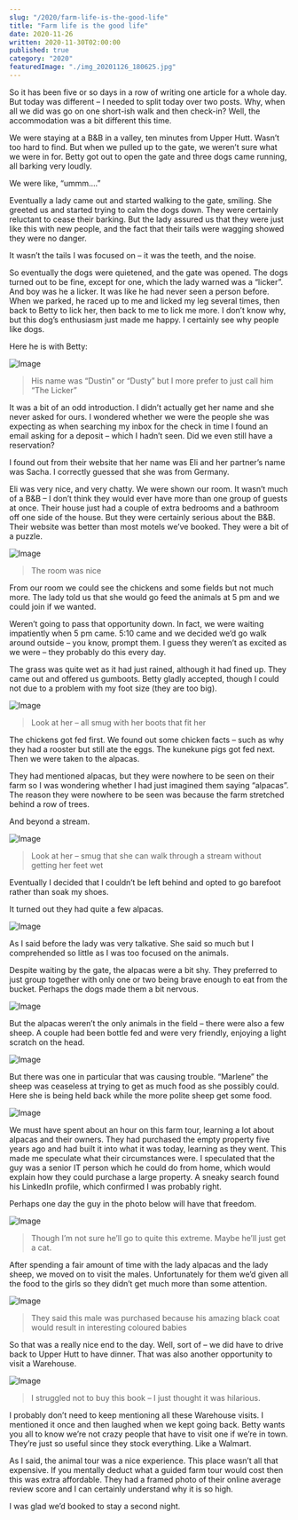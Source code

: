 ```yaml
---
slug: "/2020/farm-life-is-the-good-life"
title: "Farm life is the good life"
date: 2020-11-26
written: 2020-11-30T02:00:00
published: true
category: "2020"
featuredImage: "./img_20201126_180625.jpg"
---
```


So it has been five or so days in a row of writing one article for a whole day. But today was different – I needed to split today over two posts. Why, when all we did was go on one short-ish walk and then check-in? Well, the accommodation was a bit different this time.

We were staying at a B&B in a valley, ten minutes from Upper Hutt. Wasn’t too hard to find. But when we pulled up to the gate, we weren’t sure what we were in for. Betty got out to open the gate and three dogs came running, all barking very loudly.

We were like, “ummm….”

Eventually a lady came out and started walking to the gate, smiling. She greeted us and started trying to calm the dogs down. They were certainly reluctant to cease their barking. But the lady assured us that they were just like this with new people, and the fact that their tails were wagging showed they were no danger.

It wasn’t the tails I was focused on – it was the teeth, and the noise.

So eventually the dogs were quietened, and the gate was opened. The dogs turned out to be fine, except for one, which the lady warned was a “licker”. And boy was he a licker. It was like he had never seen a person before. When we parked, he raced up to me and licked my leg several times, then back to Betty to lick her, then back to me to lick me more. I don’t know why, but this dog’s enthusiasm just made me happy. I certainly see why people like dogs.

Here he is with Betty:

![Image](img_20201126_153643.jpg)

> His name was “Dustin” or “Dusty” but I more prefer to just call him “The Licker”

It was a bit of an odd introduction. I didn’t actually get her name and she never asked for ours. I wondered whether we were the people she was expecting as when searching my inbox for the check in time I found an email asking for a deposit – which I hadn’t seen. Did we even still have a reservation?

I found out from their website that her name was Eli and her partner’s name was Sacha. I correctly guessed that she was from Germany.

Eli was very nice, and very chatty. We were shown our room. It wasn’t much of a B&B – I don’t think they would ever have more than one group of guests at once. Their house just had a couple of extra bedrooms and a bathroom off one side of the house. But they were certainly serious about the B&B. Their website was better than most motels we’ve booked. They were a bit of a puzzle.

![Image](img_20201126_154241.jpg)

> The room was nice

From our room we could see the chickens and some fields but not much more. The lady told us that she would go feed the animals at 5 pm and we could join if we wanted.

Weren’t going to pass that opportunity down. In fact, we were waiting impatiently when 5 pm came. 5:10 came and we decided we’d go walk around outside – you know, prompt them. I guess they weren’t as excited as we were – they probably do this every day.

The grass was quite wet as it had just rained, although it had fined up. They came out and offered us gumboots. Betty gladly accepted, though I could not due to a problem with my foot size (they are too big).

![Image](img_20201126_172152.jpg)

> Look at her – all smug with her boots that fit her

The chickens got fed first. We found out some chicken facts – such as why they had a rooster but still ate the eggs. The kunekune pigs got fed next. Then we were taken to the alpacas.

They had mentioned alpacas, but they were nowhere to be seen on their farm so I was wondering whether I had just imagined them saying “alpacas”. The reason they were nowhere to be seen was because the farm stretched behind a row of trees.

And beyond a stream.

![Image](img_20201126_173212.jpg)

> Look at her – smug that she can walk through a stream without getting her feet wet

Eventually I decided that I couldn’t be left behind and opted to go barefoot rather than soak my shoes.

It turned out they had quite a few alpacas.

![Image](img_20201126_173536.jpg)

As I said before the lady was very talkative. She said so much but I comprehended so little as I was too focused on the animals.

Despite waiting by the gate, the alpacas were a bit shy. They preferred to just group together with only one or two being brave enough to eat from the bucket. Perhaps the dogs made them a bit nervous.

![Image](img_20201126_173638.jpg)

But the alpacas weren’t the only animals in the field – there were also a few sheep. A couple had been bottle fed and were very friendly, enjoying a light scratch on the head.

![Image](img_20201126_174909.jpg)

But there was one in particular that was causing trouble. “Marlene” the sheep was ceaseless at trying to get as much food as she possibly could. Here she is being held back while the more polite sheep get some food.

![Image](img_20201126_174210.jpg)

We must have spent about an hour on this farm tour, learning a lot about alpacas and their owners. They had purchased the empty property five years ago and had built it into what it was today, learning as they went. This made me speculate what their circumstances were. I speculated that the guy was a senior IT person which he could do from home, which would explain how they could purchase a large property. A sneaky search found his LinkedIn profile, which confirmed I was probably right.

Perhaps one day the guy in the photo below will have that freedom.

![Image](img_20201126_175341.jpg)

> Though I’m not sure he’ll go to quite this extreme. Maybe he’ll just get a cat.

After spending a fair amount of time with the lady alpacas and the lady sheep, we moved on to visit the males. Unfortunately for them we’d given all the food to the girls so they didn’t get much more than some attention.

![Image](img_20201126_180625.jpg)

> They said this male was purchased because his amazing black coat would result in interesting coloured babies

So that was a really nice end to the day. Well, sort of – we did have to drive back to Upper Hutt to have dinner. That was also another opportunity to visit a Warehouse.

![Image](img_20201126_201245.jpg)

> I struggled not to buy this book – I just thought it was hilarious.

I probably don’t need to keep mentioning all these Warehouse visits. I mentioned it once and then laughed when we kept going back. Betty wants you all to know we’re not crazy people that have to visit one if we’re in town. They’re just so useful since they stock everything. Like a Walmart.

As I said, the animal tour was a nice experience. This place wasn’t all that expensive. If you mentally deduct what a guided farm tour would cost then this was extra affordable. They had a framed photo of their online average review score and I can certainly understand why it is so high.

I was glad we’d booked to stay a second night.